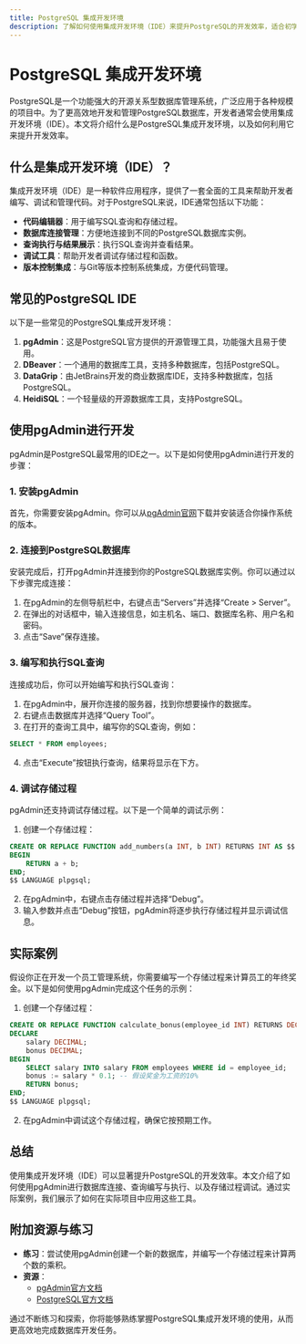 ```yaml
---
title: PostgreSQL 集成开发环境
description: 了解如何使用集成开发环境（IDE）来提升PostgreSQL的开发效率，适合初学者的全面指南。
---
```


# PostgreSQL 集成开发环境

PostgreSQL是一个功能强大的开源关系型数据库管理系统，广泛应用于各种规模的项目中。为了更高效地开发和管理PostgreSQL数据库，开发者通常会使用集成开发环境（IDE）。本文将介绍什么是PostgreSQL集成开发环境，以及如何利用它来提升开发效率。

## 什么是集成开发环境（IDE）？

集成开发环境（IDE）是一种软件应用程序，提供了一套全面的工具来帮助开发者编写、调试和管理代码。对于PostgreSQL来说，IDE通常包括以下功能：

- **代码编辑器**：用于编写SQL查询和存储过程。
- **数据库连接管理**：方便地连接到不同的PostgreSQL数据库实例。
- **查询执行与结果展示**：执行SQL查询并查看结果。
- **调试工具**：帮助开发者调试存储过程和函数。
- **版本控制集成**：与Git等版本控制系统集成，方便代码管理。

## 常见的PostgreSQL IDE

以下是一些常见的PostgreSQL集成开发环境：

1. **pgAdmin**：这是PostgreSQL官方提供的开源管理工具，功能强大且易于使用。
2. **DBeaver**：一个通用的数据库工具，支持多种数据库，包括PostgreSQL。
3. **DataGrip**：由JetBrains开发的商业数据库IDE，支持多种数据库，包括PostgreSQL。
4. **HeidiSQL**：一个轻量级的开源数据库工具，支持PostgreSQL。

## 使用pgAdmin进行开发

pgAdmin是PostgreSQL最常用的IDE之一。以下是如何使用pgAdmin进行开发的步骤：

### 1. 安装pgAdmin

首先，你需要安装pgAdmin。你可以从[pgAdmin官网](https://www.pgadmin.org/)下载并安装适合你操作系统的版本。

### 2. 连接到PostgreSQL数据库

安装完成后，打开pgAdmin并连接到你的PostgreSQL数据库实例。你可以通过以下步骤完成连接：

1. 在pgAdmin的左侧导航栏中，右键点击“Servers”并选择“Create > Server”。
2. 在弹出的对话框中，输入连接信息，如主机名、端口、数据库名称、用户名和密码。
3. 点击“Save”保存连接。

### 3. 编写和执行SQL查询

连接成功后，你可以开始编写和执行SQL查询：

1. 在pgAdmin中，展开你连接的服务器，找到你想要操作的数据库。
2. 右键点击数据库并选择“Query Tool”。
3. 在打开的查询工具中，编写你的SQL查询，例如：

```sql
SELECT * FROM employees;
```

4. 点击“Execute”按钮执行查询，结果将显示在下方。

### 4. 调试存储过程

pgAdmin还支持调试存储过程。以下是一个简单的调试示例：

1. 创建一个存储过程：

```sql
CREATE OR REPLACE FUNCTION add_numbers(a INT, b INT) RETURNS INT AS $$
BEGIN
    RETURN a + b;
END;
$$ LANGUAGE plpgsql;
```

2. 在pgAdmin中，右键点击存储过程并选择“Debug”。
3. 输入参数并点击“Debug”按钮，pgAdmin将逐步执行存储过程并显示调试信息。

## 实际案例

假设你正在开发一个员工管理系统，你需要编写一个存储过程来计算员工的年终奖金。以下是如何使用pgAdmin完成这个任务的示例：

1. 创建一个存储过程：

```sql
CREATE OR REPLACE FUNCTION calculate_bonus(employee_id INT) RETURNS DECIMAL AS $$
DECLARE
    salary DECIMAL;
    bonus DECIMAL;
BEGIN
    SELECT salary INTO salary FROM employees WHERE id = employee_id;
    bonus := salary * 0.1; -- 假设奖金为工资的10%
    RETURN bonus;
END;
$$ LANGUAGE plpgsql;
```

2. 在pgAdmin中调试这个存储过程，确保它按预期工作。

## 总结

使用集成开发环境（IDE）可以显著提升PostgreSQL的开发效率。本文介绍了如何使用pgAdmin进行数据库连接、查询编写与执行、以及存储过程调试。通过实际案例，我们展示了如何在实际项目中应用这些工具。

## 附加资源与练习

- **练习**：尝试使用pgAdmin创建一个新的数据库，并编写一个存储过程来计算两个数的乘积。
- **资源**：
  - [pgAdmin官方文档](https://www.pgadmin.org/docs/)
  - [PostgreSQL官方文档](https://www.postgresql.org/docs/)

通过不断练习和探索，你将能够熟练掌握PostgreSQL集成开发环境的使用，从而更高效地完成数据库开发任务。